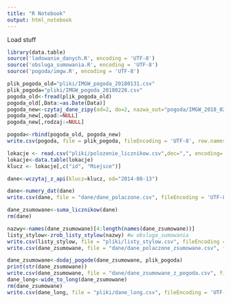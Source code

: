 ```yaml
---
title: "R Notebook"
output: html_notebook
---
```


Load stuff

```r
library(data.table)
source('ladowanie_danych.R', encoding = 'UTF-8')
source('obsluga_sumowania.R', encoding = 'UTF-8')
source('pogoda/imgw.R', encoding = 'UTF-8')
```

```r
plik_pogoda_old="pliki/IMGW_pogoda_20180131.csv"
plik_pogoda="pliki/IMGW_pogoda_20180228.csv"
pogoda_old<-fread(plik_pogoda_old)
pogoda_old[,Data:=as.Date(Data)]
pogoda_new<-czytaj_dane_zipy(od=2, do=2, nazwa_out="pogoda/IMGW_2018_02.csv")
pogoda_new[,opad:=NULL]
pogoda_new[,rodzaj:=NULL]

pogoda<-rbind(pogoda_old, pogoda_new)
write.csv(pogoda, file = plik_pogoda, fileEncoding = 'UTF-8', row.names = F)

```



```r
lokacje <- read.csv("pliki/polozenie_licznikow.csv",dec=",", encoding='UTF-8')
lokacje<-data.table(lokacje)
klucz <- lokacje[,c("id", "Miejsce")]

dane<-wczytaj_z_api(klucz=klucz, od="2014-08-13")

```

```r
dane<-numery_dat(dane)
write.csv(dane, file = "dane/dane_polaczone.csv", fileEncoding = 'UTF-8')

dane_zsumowane<-suma_licznikow(dane)
rm(dane)

nazwy<-names(dane_zsumowane)[4:length(names(dane_zsumowane))]
listy_stylow<-zrob_listy_stylow(nazwy) #w obsluga_sumowania
write.csv(listy_stylow, file = "pliki/listy_stylow.csv", fileEncoding = 'UTF-8', row.names = F)
write.csv(dane_zsumowane, file = "dane/dane_polaczone_zsumowane.csv", fileEncoding = 'UTF-8')
```

```r
dane_zsumowane<-dodaj_pogode(dane_zsumowane, plik_pogoda)
print(str(dane_zsumowane))
write.csv(dane_zsumowane, file = "dane/dane_zsumowane_z_pogoda.csv", fileEncoding = 'UTF-8')
dane_long<-wide_to_long(dane_zsumowane)
rm(dane_zsumowane)
write.csv(dane_long, file = "pliki/dane_long.csv", fileEncoding = 'UTF-8')
```
